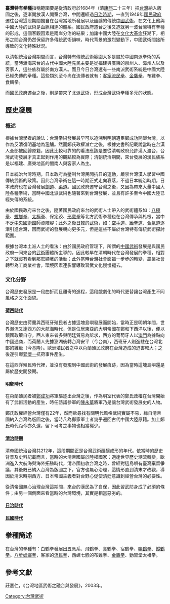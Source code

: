 {{中國武術}}
'''臺灣特有拳種'''指稱範圍要是從清政府於1684年（清[[康熙|康熙]]二十三年）把[[台灣|台灣]]納入版圖之後，逐漸開放漢人開墾台灣，中間還經過[[台灣日治時期|日治時期]]，一直到1949年[[國民政府|國民政府]]遷往台灣這段期間獨自在台灣當地所發展以及醞釀的傳統[[中國武術|中國武術]]，在文化上他與中國大陸的武術是血脈相連的體系。國民政府遷台之後又造就另一波台灣特有拳種的形成，這個客觀因素是兩岸分治的結果；加諸中國大陸在[[文化大革命|文化大革命]]狂潮下，相形之間台灣仍然保留許多傳統武術韻味，時代背景的激烈變動下，中國武術間接所導致的文化特殊狀況。

以清朝統治台灣期間而言，台灣特有傳統武術範圍大多是屬於中國南派拳術的系統，當時渡海來台的古代中國大陸先民主要是從福建與廣東的泉州人、漳州人以及客家人，這些族群屬於南方漢人。而且今日台灣還有一些南派武術系統是中國大陸已經失傳的拳種。這些類別至今尚在流傳者就有：[[客家流民拳|客家流民拳]]、[[金鷹拳|金鷹拳]]、布雞拳、食鶴拳。

而國民政府遷台之後，則是帶來了北派[[武術|武術]]，形成台灣武術拳種多元的狀態。

== 歷史發展 ==
=== 概述 ===
根據台灣學者的說法：台灣拳術發展最早可以追溯到明朝遺臣鄭成功開墾台灣，以作為反清復明基地為濫觴。然而鄭氏政權滅亡之後，根據史書所記載說當時在台漢人全部被回歸原籍，因此比較可靠的的看法應該是要從清朝政府允許漢人渡台，台灣武術發展才真正起到作用的觀點較為實際；清朝統治期間，來台發展的漢民族系是以福建、廣東地區的閩南人與客家人為主。

日本統治台灣時期，日本政府為壓制台灣民間抗日的運動，嚴禁台灣漢人學習中國傳統武術的政策。因此台灣拳術在這一時期正式走向衰落，不過日本統治時期，日本政府也在台灣發展[[劍道|劍道]]、[[柔道|柔道]]。國民政府遷守台灣之後，又因為帶來大量中國大陸各種拳術，當時中國北派武術也隨著來到台灣發展，並且有許多至今中國大陸已經失傳的系統。

由於國民政府來台之後，隨著國民政府來台的武術人士帶入的武術體系如：[[八極拳|八極拳]]、[[螳螂拳|螳螂拳]]、[[太極拳|太極拳]]、保定跤、[[形意拳|形意拳]]等北方武術拳種也在台灣傳承與札根，當中不乏[[中央國術館|中央國術館]]師資陣容；此外之後[[日|日]][[韓|韓]]的[[武術|武術]]，如：[[空手道|空手道]]、[[跆拳道|跆拳道]]、[[合氣道|合氣道]]逐漸引進台灣，因而武術的發展朝向更多元，但是這些不屬於台灣特有傳統武術探討範圍。

根據台灣本土派人士的看法：由於國民政府管理下，所謂的[[中國武術|中國武術]]發展是與國民政府一同來台的[[武術|武術]]團體所主導的，因此較早在清朝時代在台灣發展的拳種，相對之下就沒有看到那麼顯著的活動；此外當時台灣社會面臨一步步的轉變，農業社會轉型為工商業社會，環境因素連影響導致習武文化慢慢褪去。

=== 文化分野 ===
台灣歷史發展是一段曲折而且離奇的進程，這段戲劇化的時代更替讓台灣產生不同風格之文化面貌。

==== [[台灣荷西殖民時期|荷西時代]] ====
台灣歷史由荷蘭與西班牙殖民者占據這塊島嶼發展而開始，當時正是明朝年間，世界潮流又逢西方的大航海時代，但是位居東亞的大明帝國在鄭和下西洋以後，便以鎖國政策自守，西人東來者多與明廷貿易為訴求，西方的葡萄牙人以[[澳門|澳門]]為據點向中國通商，而荷蘭人先據澎湖後轉台灣安平（今台南），西班牙人則進駐在台灣北部的雞籠（今基隆）。歐洲殖民者之中以荷蘭殖民政府在台灣造成的迫害較大；之後遂引爆[[郭懷一|郭懷一]]抗荷事件產生。

在這西洋殖民時代裡，並沒有發現到中國武術的發展痕跡，因為當時這塊島嶼還是屬於歷史開發期。

==== [[明鄭時代|明鄭時代]] ====
在荷蘭殖民者被[[鄭成功|鄭成功]]將軍驅逐出台灣之後，作為明室代表的鄭氏政權在台灣開始有了武術活動的產生，時任諮議參軍的[[陳永華|陳永華]]將軍乃是讓台灣武術發展史的人物。

鄭氏政權經營台灣僅有22年，然而欲尋找有關明代風格武術實屬不易，緣自清帝國納入台灣為版圖之後，當時凡為鄭家軍士者幾乎遷回古代中國大陸原籍。加上鄭氏時代距今亦久遠，留下可考之事物也相當稀少。

==== [[台灣清治時期|清治時期]] ====
清帝國統治台灣共212年，這段期間正是台灣武術醞釀成形的年代。依當時的歷史背景及史料記載而言，當時的大清帝國屬於陸權國家；適逢世界歷史潮流轉變，歐洲進入大航海與海外拓殖時代，清帝國初收台灣之時，曾經對這島嶼有臺灣棄留爭議，其後既已納入台灣為版圖之下，官方也無心治理，這情形直到清末才改觀，導因於清末時期西方、日本帝國主義者對台野心促使清廷意識到經營台灣的必要性。

從清帝國無心治理台灣這期間，來台的漢民為了自保，因此習武防身成了必須的條件；由另一個側面來看當時的台灣環境，其實是相當惡劣的。

==== [[台灣日治時期|日治時代]] ====

==== [[台灣戰後時期|民國時代]] ====

== 拳種簡述 ==
在台灣的拳種有：白鶴拳發展出五派系、飛鶴拳、食鶴拳、宿鶴拳、[[鳴鶴拳|鳴鶴拳]]、[[縱鶴拳|縱鶴拳]]。[[八步螳螂拳|八步螳螂拳]]，客家的[[流民拳|流民拳]]，西螺七嵌的布雞拳、[[金鷹拳|金鷹拳]]、勤習堂太祖拳。

== 參考文獻 ==
莊嘉仁，《台灣地區武術之融合與發展》，2003年。

[[Category:台灣武術|Category:台灣武術]]